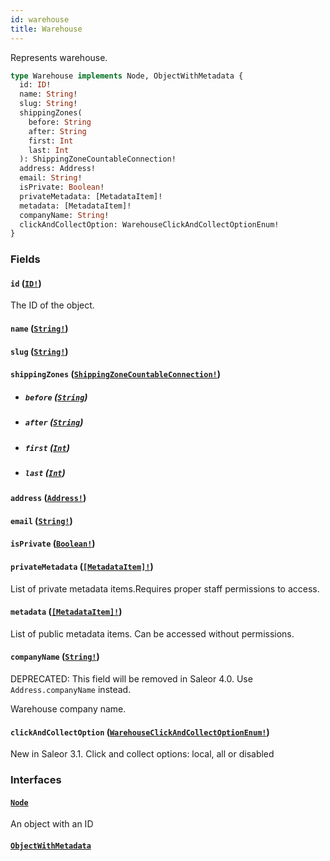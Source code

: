 ```yaml
---
id: warehouse
title: Warehouse
---
```


Represents warehouse.

```graphql
type Warehouse implements Node, ObjectWithMetadata {
  id: ID!
  name: String!
  slug: String!
  shippingZones(
    before: String
    after: String
    first: Int
    last: Int
  ): ShippingZoneCountableConnection!
  address: Address!
  email: String!
  isPrivate: Boolean!
  privateMetadata: [MetadataItem]!
  metadata: [MetadataItem]!
  companyName: String!
  clickAndCollectOption: WarehouseClickAndCollectOptionEnum!
}
```

### Fields

#### `id` ([`ID!`](/docs/developer/api-reference/scalars/id))

The ID of the object.

#### `name` ([`String!`](/docs/developer/api-reference/scalars/string))

#### `slug` ([`String!`](/docs/developer/api-reference/scalars/string))

#### `shippingZones` ([`ShippingZoneCountableConnection!`](/docs/developer/api-reference/objects/shipping-zone-countable-connection))

- ##### `before` ([`String`](/docs/developer/api-reference/scalars/string))

- ##### `after` ([`String`](/docs/developer/api-reference/scalars/string))

- ##### `first` ([`Int`](/docs/developer/api-reference/scalars/int))

- ##### `last` ([`Int`](/docs/developer/api-reference/scalars/int))

#### `address` ([`Address!`](/docs/developer/api-reference/objects/address))

#### `email` ([`String!`](/docs/developer/api-reference/scalars/string))

#### `isPrivate` ([`Boolean!`](/docs/developer/api-reference/scalars/boolean))

#### `privateMetadata` ([`[MetadataItem]!`](/docs/developer/api-reference/objects/metadata-item))

List of private metadata items.Requires proper staff permissions to access.

#### `metadata` ([`[MetadataItem]!`](/docs/developer/api-reference/objects/metadata-item))

List of public metadata items. Can be accessed without permissions.

#### `companyName` ([`String!`](/docs/developer/api-reference/scalars/string))

<span class="badge badge--warning">DEPRECATED: This field will be removed in Saleor 4.0. Use `Address.companyName` instead.</span>

Warehouse company name.

#### `clickAndCollectOption` ([`WarehouseClickAndCollectOptionEnum!`](/docs/developer/api-reference/enums/warehouse-click-and-collect-option-enum))

New in Saleor 3.1. Click and collect options: local, all or disabled

### Interfaces

#### [`Node`](/docs/developer/api-reference/interfaces/node)

An object with an ID

#### [`ObjectWithMetadata`](/docs/developer/api-reference/interfaces/object-with-metadata)
